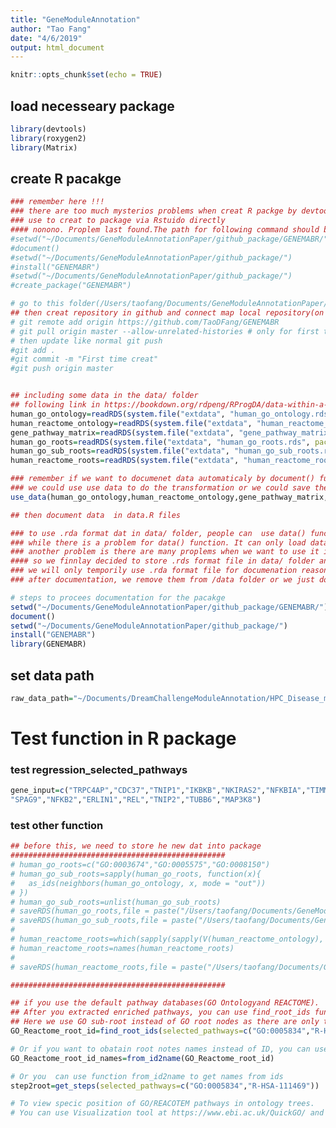 ```yaml
---
title: "GeneModuleAnnotation"
author: "Tao Fang"
date: "4/6/2019"
output: html_document
---
```


```r
knitr::opts_chunk$set(echo = TRUE)
```

## load necesseary package
```r
library(devtools)
library(roxygen2)
library(Matrix)
```
## create R pacakge
```r
### remember here !!!
### there are too much mysterios problems when creat R packge by devtools in Rstudio
### use to creat to package via Rstuido directly
#### nonono. Proplem last found.The path for following command should be right !!!!!
#setwd("~/Documents/GeneModuleAnnotationPaper/github_package/GENEMABR/")
#document()
#setwd("~/Documents/GeneModuleAnnotationPaper/github_package/")
#install("GENEMABR")
#setwd("~/Documents/GeneModuleAnnotationPaper/github_package/")
#create_package("GENEMABR")

# go to this folder(/Users/taofang/Documents/GeneModuleAnnotationPaper/github_package/GENEMABR) and initialize it with git init command
## then creat repository in github and connect map local repository(on my own computer) to github repository
# git remote add origin https://github.com/TaoDFang/GENEMABR
# git pull origin master --allow-unrelated-histories # only for first time
# then update like normal git push 
#git add .
#git commit -m "First time creat"
#git push origin master


## including some data in the data/ folder
## following link in https://bookdown.org/rdpeng/RProgDA/data-within-a-package.html
human_go_ontology=readRDS(system.file("extdata", "human_go_ontology.rds", package = "GENEMABR"))
human_reactome_ontology=readRDS(system.file("extdata", "human_reactome_ontology.rds", package = "GENEMABR"))
gene_pathway_matrix=readRDS(system.file("extdata", "gene_pathway_matrix.rds", package = "GENEMABR"))
human_go_roots=readRDS(system.file("extdata", "human_go_roots.rds", package = "GENEMABR"))
human_go_sub_roots=readRDS(system.file("extdata", "human_go_sub_roots.rds", package = "GENEMABR"))
human_reactome_roots=readRDS(system.file("extdata", "human_reactome_roots.rds", package = "GENEMABR"))

### remember if we want to documenet data automaticaly by document() funcion. We have to store datasets as rda format inseatd of into data/foler
### we could use use data to do the transformation or we could save the rda data in /data folder direactly 
use_data(human_go_ontology,human_reactome_ontology,gene_pathway_matrix,human_go_roots,human_go_sub_roots,human_reactome_roots,overwrite = T)

## then document data  in data.R files

### to use .rda format dat in data/ folder, people can  use data() function like data(gene_pathway_matrix,package = "GENEMABR")
### while there is a problem for data() function. It can only load data while cant not be assigned to a variable at first place. 
### another problem is there are many proplems when we want to use it inside  function.  
#### so we finnlay decided to store .rds format file in data/ folder and use it in this way: readRDS(system.file("data", "gene_pathway_matrix.rds", package = "GENEMABR"))
### we will only temporily use .rda format file for documenation reason.
### after documentation, we remove them from /data folder or we just dont push them to github by add someting in ".gitignore" file

# steps to procees documentation for the pacakge
setwd("~/Documents/GeneModuleAnnotationPaper/github_package/GENEMABR/")
document()
setwd("~/Documents/GeneModuleAnnotationPaper/github_package/")
install("GENEMABR")
library(GENEMABR)

```



## set data path
```r
raw_data_path="~/Documents/DreamChallengeModuleAnnotation/HPC_Disease_module_identification_DREAM_change/"
```


# Test function in R package

### test regression_selected_pathways
```r
gene_input=c("TRPC4AP","CDC37","TNIP1","IKBKB","NKIRAS2","NFKBIA","TIMM50","RELB","TNFAIP3","NFKBIB","HSPA1A","NFKBIE",
"SPAG9","NFKB2","ERLIN1","REL","TNIP2","TUBB6","MAP3K8")
```

### test other function
```r
## before this, we need to store he new dat into package
################################################
# human_go_roots=c("GO:0003674","GO:0005575","GO:0008150")
# human_go_sub_roots=sapply(human_go_roots, function(x){
#   as_ids(neighbors(human_go_ontology, x, mode = "out"))
# })
# human_go_sub_roots=unlist(human_go_sub_roots)
# saveRDS(human_go_roots,file = paste("/Users/taofang/Documents/GeneModuleAnnotationPaper/code/GENEMABR/inst/extdata/","human_go_roots.rds",sep = ""))
# saveRDS(human_go_sub_roots,file = paste("/Users/taofang/Documents/GeneModuleAnnotationPaper/code/GENEMABR/inst/extdata/","human_go_sub_roots.rds",sep = ""))
# 
# human_reactome_roots=which(sapply(sapply(V(human_reactome_ontology), function(x) neighbors(human_reactome_ontology,x, mode="in")), length) == 0)
# human_reactome_roots=names(human_reactome_roots)
# 
# saveRDS(human_reactome_roots,file = paste("/Users/taofang/Documents/GeneModuleAnnotationPaper/code/GENEMABR/inst/extdata/","human_reactome_roots.rds",sep = ""))

################################################

## if you use the default pathway databases(GO Ontologyand REACTOME).
## After you extracted enriched pathways, you can use find_root_ids function to find thier GO sub-root or REACTOME roots(ID) to help you better understanding the biological meanings of pathways.
## Here we use GO sub-root instead of GO root nodes as there are only three roots in the GO ontology and it's not so specific 
GO_Reactome_root_id=find_root_ids(selected_pathways=c("GO:0005834","R-HSA-111469"))

# Or if you want to obatain root notes names instead of ID, you can use function from_id2name to get names from ids
GO_Reactome_root_id_names=from_id2name(GO_Reactome_root_id)

# Or you  can use function from_id2name to get names from ids 
step2root=get_steps(selected_pathways=c("GO:0005834","R-HSA-111469"))

# To view specic position of GO/REACOTEM pathways in ontology trees.
# You can use Visualization tool at https://www.ebi.ac.uk/QuickGO/ and https://reactome.org/PathwayBrowser/ 

```










